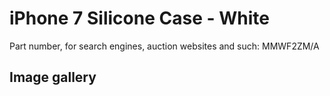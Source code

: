 
# iPhone 7 Silicone Case - White

Part number, for search engines, auction websites and such: MMWF2ZM/A

## Image gallery

<div style={{ width: "768px" }}>
  <GalleryComponent
    images={[
      {
        original: "/everysource/MMWF2.webp",
        thumbnail: "/everypreview/MMWF2.webp",
      },
      {
        original: "/everysource/MMWF2_AV1_GOLD.webp",
        thumbnail: "/everypreview/MMWF2_AV1_GOLD.webp",
      },
      {
        original: "/everysource/MMWF2_AV1_JET_BLACK.webp",
        thumbnail: "/everypreview/MMWF2_AV1_JET_BLACK.webp",
      },
      {
        original: "/everysource/MMWF2_AV1_RED.webp",
        thumbnail: "/everypreview/MMWF2_AV1_RED.webp",
      },
      {
        original: "/everysource/MMWF2_AV1_SILVER.webp",
        thumbnail: "/everypreview/MMWF2_AV1_SILVER.webp",
      },
      {
        original: "/everysource/MMWF2_AV2.webp",
        thumbnail: "/everypreview/MMWF2_AV2.webp",
      }
    ]}
  />
</div>
